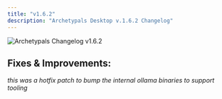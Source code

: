 ```yaml
---
title: "v1.6.2"
description: "Archetypals Desktop v.1.6.2 Changelog"
---
```



<Image
  src="/images/product/changelog/header-image.png"
  height={1080}
  width={1920}
  quality={100}
  alt="Archetypals Changelog v1.6.2"
/>

## Fixes & Improvements:

_this was a hotfix patch to bump the internal ollama binaries to support tooling_
